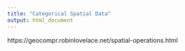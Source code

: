 ```yaml
---
title: "Categorical Spatial Data"
output: html_document
---
```

https://geocompr.robinlovelace.net/spatial-operations.html